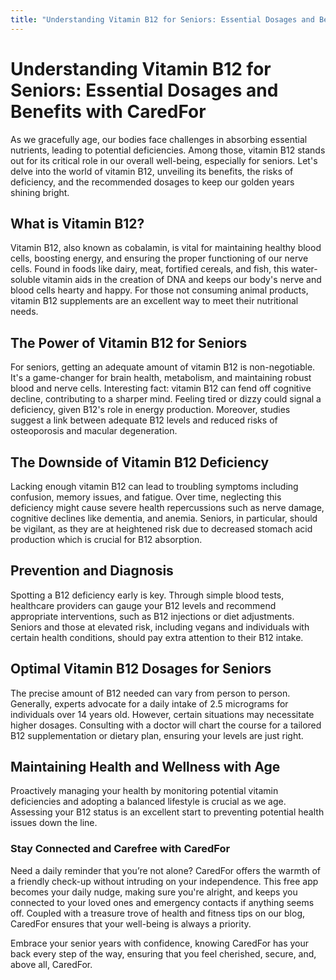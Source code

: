 ```yaml
---
title: "Understanding Vitamin B12 for Seniors: Essential Dosages and Benefits with CaredFor"
---
```


# Understanding Vitamin B12 for Seniors: Essential Dosages and Benefits with CaredFor

As we gracefully age, our bodies face challenges in absorbing essential nutrients, leading to potential deficiencies. Among those, vitamin B12 stands out for its critical role in our overall well-being, especially for seniors. Let's delve into the world of vitamin B12, unveiling its benefits, the risks of deficiency, and the recommended dosages to keep our golden years shining bright.

## What is Vitamin B12?

Vitamin B12, also known as cobalamin, is vital for maintaining healthy blood cells, boosting energy, and ensuring the proper functioning of our nerve cells. Found in foods like dairy, meat, fortified cereals, and fish, this water-soluble vitamin aids in the creation of DNA and keeps our body's nerve and blood cells hearty and happy. For those not consuming animal products, vitamin B12 supplements are an excellent way to meet their nutritional needs.

## The Power of Vitamin B12 for Seniors

For seniors, getting an adequate amount of vitamin B12 is non-negotiable. It's a game-changer for brain health, metabolism, and maintaining robust blood and nerve cells. Interesting fact: vitamin B12 can fend off cognitive decline, contributing to a sharper mind. Feeling tired or dizzy could signal a deficiency, given B12's role in energy production. Moreover, studies suggest a link between adequate B12 levels and reduced risks of osteoporosis and macular degeneration.

## The Downside of Vitamin B12 Deficiency

Lacking enough vitamin B12 can lead to troubling symptoms including confusion, memory issues, and fatigue. Over time, neglecting this deficiency might cause severe health repercussions such as nerve damage, cognitive declines like dementia, and anemia. Seniors, in particular, should be vigilant, as they are at heightened risk due to decreased stomach acid production which is crucial for B12 absorption.

## Prevention and Diagnosis

Spotting a B12 deficiency early is key. Through simple blood tests, healthcare providers can gauge your B12 levels and recommend appropriate interventions, such as B12 injections or diet adjustments. Seniors and those at elevated risk, including vegans and individuals with certain health conditions, should pay extra attention to their B12 intake.

## Optimal Vitamin B12 Dosages for Seniors

The precise amount of B12 needed can vary from person to person. Generally, experts advocate for a daily intake of 2.5 micrograms for individuals over 14 years old. However, certain situations may necessitate higher dosages. Consulting with a doctor will chart the course for a tailored B12 supplementation or dietary plan, ensuring your levels are just right.

## Maintaining Health and Wellness with Age

Proactively managing your health by monitoring potential vitamin deficiencies and adopting a balanced lifestyle is crucial as we age. Assessing your B12 status is an excellent start to preventing potential health issues down the line.

### Stay Connected and Carefree with CaredFor

Need a daily reminder that you’re not alone? CaredFor offers the warmth of a friendly check-up without intruding on your independence. This free app becomes your daily nudge, making sure you're alright, and keeps you connected to your loved ones and emergency contacts if anything seems off. Coupled with a treasure trove of health and fitness tips on our blog, CaredFor ensures that your well-being is always a priority.

Embrace your senior years with confidence, knowing CaredFor has your back every step of the way, ensuring that you feel cherished, secure, and, above all, CaredFor.
